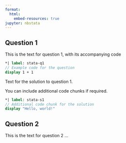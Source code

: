 ```yaml
---
format:
  html:
    embed-resources: true
jupyter: nbstata 
---
```


## Question 1

This is the text for question 1, with its accompanying code 

```stata
*| label: stata-q1
// Example code for the question
display 1 + 1
```

::: {.content-visible when-profile="stata-solutions"}
Text for the solution to question 1.

You can include additional code chunks if required.

```stata
*| label: stata-s1
// Additional code chunk for the solution
display "Hello, world!"
```
:::

## Question 2

This is the text for question 2 ...
